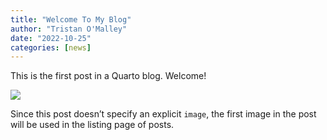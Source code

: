 ```yaml
---
title: "Welcome To My Blog"
author: "Tristan O'Malley"
date: "2022-10-25"
categories: [news]
---
```


This is the first post in a Quarto blog. Welcome!

![](thumbnail.jpg)

Since this post doesn't specify an explicit `image`, the first image in the post will be used in the listing page of posts.
